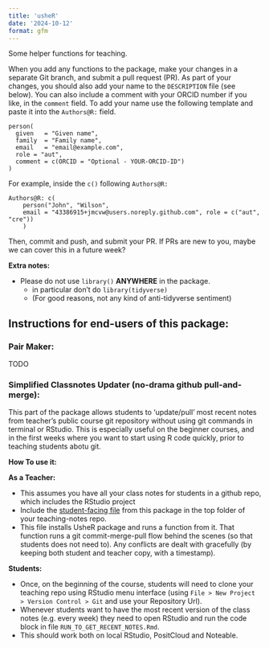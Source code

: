 ```yaml
---
title: 'usheR'
date: '2024-10-12'
format: gfm
---
```


<!-- Do not manually edit `README.md` -->
<!-- Edit the `README.qmd`, then render. -->
<!-- Also commit and push changes to this and the resulting README.md file. -->
<!-- This makes is easy to incorporate code examples later if we choose. -->

Some helper functions for teaching.

When you add any functions to the package, make your changes in a separate Git branch, and submit a pull request (PR).
As part of your changes, you should also add your name to the `DESCRIPTION` file (see below).
You can also include a comment with your ORCID number if you like, in the `comment` field.
To add your name use the following template and paste it into the `Authors@R:` field.

```
person(
  given   = "Given name",
  family  = "Family name",
  email   = "email@example.com",
  role = "aut",
  comment = c(ORCID = "Optional - YOUR-ORCID-ID")
)

```
For example, inside the `c()` following `Authors@R:`

```
Authors@R: c(
    person("John", "Wilson",
    email = "43386915+jmcvw@users.noreply.github.com", role = c("aut", "cre"))
    )
```


Then, commit and push, and submit your PR.
If PRs are new to you, maybe we can cover this in a future week?


__Extra notes:__

- Please do not use `library()` __ANYWHERE__ in the package.
    - in particular don't do `library(tidyverse)`
    - (For good reasons, not any kind of anti-tidyverse sentiment)
    
    
## Instructions for end-users of this package:

### Pair Maker:

TODO

### Simplified Classnotes Updater (no-drama github pull-and-merge):

This part of the package allows students to 'update/pull' most recent notes from teacher's public course git repository without using git commands in terminal or RStudio. This is especially useful on the beginner courses, and in the first weeks where you want to start using R code quickly, prior to teaching students abotu git.

**How To use it:**

**As a Teacher:**

- This assumes you have all your class notes for students in a github repo, which includes the RStudio project
- Include the [student-facing file](/resources/RUN_TO_GET_RECENT_NOTES.Rmd) from this package in the top folder of your teaching-notes repo.
- This file installs UsheR package and runs a function from it. That function runs a git commit-merge-pull flow behind the scenes (so that students does not need to). Any conflicts are dealt with gracefully (by keeping both student and teacher copy, with a timestamp).

**Students:**

- Once, on the beginning of the course, students will need to clone your teaching repo using RStudio menu interface (using `File > New Project > Version Control > Git` and use your Repository Url). 
- Whenever students want to have the most recent version of the class notes (e.g. every week) they need to open RStudio and run the code block in file `RUN_TO_GET_RECENT_NOTES.Rmd`.
- This should work both on local RStudio, PositCloud and Noteable.
